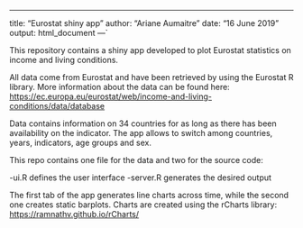 ---
title: "Eurostat shiny app"
author: "Ariane Aumaitre"
date: "16 June 2019"
output: html_document
---`

This repository contains a shiny app developed to plot Eurostat statistics on income and living conditions.

All data come from Eurostat and have been retrieved by using the Eurostat R library. More information about the data can be found here: <https://ec.europa.eu/eurostat/web/income-and-living-conditions/data/database>

Data contains information on 34 countries for as long as there has been availability on the indicator. The app allows to switch among countries, years, indicators, age groups and sex.

This repo contains one file for the data and two for the source code: 

-ui.R defines the user interface
-server.R generates the desired output

The first tab of the app generates line charts across time, while the second one creates static barplots. Charts are created using the rCharts library: <https://ramnathv.github.io/rCharts/> 

